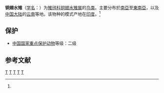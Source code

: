{{Speciesbox
| taxon = Metopidius indicus
| status = LC
| status_system = IUCN3.1
| status_ref = <ref>{{IUCN|id=22693547 |title=''Metopidius indicus'' |assessors=[[BirdLife_International|BirdLife International]] |version=2013.2 |year=2012 |accessdate=26 November 2013}}</ref>
| image = Bronzewinged jacana.jpg
| parent_authority = [[Johann_Georg_Wagler|Wagler]], 1832
| authority = （[[約翰·萊瑟姆_(鳥類學家)|Latham]], 1790）<ref name='id1844'>{{cite web| url =http://www.bioinfo.cn/db05/BjdwSpecies.php?action=view&id=1844| title =铜翅水雉| work =《中国动物物种编目数据库》| publisher =中国科学院微生物研究所| author =中国科学院动物研究所| accessdate =2009-04-04| deadurl =yes| archiveurl =https://web.archive.org/web/20140221214216/http://www.bioinfo.cn/db05/BjdwSpecies.php?action=view&id=1844| archivedate =2014-02-21}}</ref>
}}

'''铜翅水雉'''（[[学名|学名]]：{{lang|la|''Metopidius indicus''}}）为[[雉鸻科|雉鸻科]][[铜翅水雉属|铜翅水雉属]]的[[鸟类|鸟类]]。主要分布於[[南亞|南亞]]至[[東南亞|東南亞]]，以及[[中国大陆|中国大陆]]的[[云南|云南]]等地。该物种的模式产地在[[印度|印度]]。<ref name='id1844'/>

==保护==
*[[中國國家重點保護野生動物名錄|中国国家重点保护动物]]等级：二级

== 参考文献 ==
{{reflist}}

{{鸻形目小作品}}
{{Taxonbar}}
[[Category:雉鸻科|T]]
[[Category:中国国家二级保护动物|T]]
[[Category:云南鸟类|T]]
[[Category:云南动物|T]]
[[Category:1790年描述的鸟类|T]]